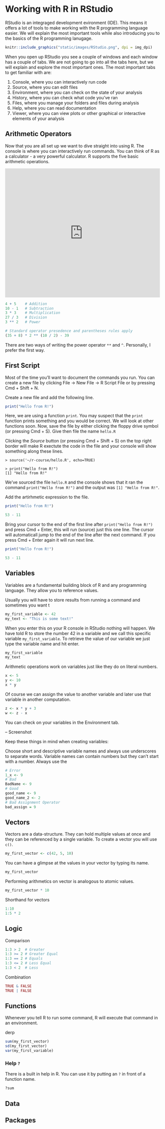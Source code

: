 # Working with R in RStudio

RStudio is an integraged development evironment (IDE). This means it offers a 
lot of tools to make working with the R programming language easier. We will 
explain the most important tools while also introducing you to the basics of 
the R programming lanugage. 


```r
knitr::include_graphics("static/images/RStudio.png", dpi = img_dpi)
```

When you open up RStudio you see a couple of windows and each window has a couple of tabs. We are not going to go into all the tabs here, but we will explain and explore the most important ones. The most important tabs to get familiar with are:

1. Console, where you can interactively run code
2. Source, where you can edit files
3. Environment, where you can check on the state of your analysis
4. History, where you can check what code you've ran
5. Files, where you manage your folders and files during analysis
6. Help, where you can read documentation
7. Viewer, where you can view plots or other graphical or interactive elements of your analysis

## Arithmetic Operators

Now that you are all set up we want to dive straight into using R. The console is where you can interactively run commands. You can think of R as a calculator - a very powerful calculator. R supports the five basic arithmetic operations.

<iframe width="100%" height="420" src="https://www.youtube.com/embed/tCrMPBq8P_4" frameborder="0" allow="accelerometer; autoplay; encrypted-media; gyroscope; picture-in-picture" allowfullscreen></iframe>

```r
4 + 5    # Addition
10 - 1   # Subtraction
3 * 3    # Multiplication
27 / 3   # Division
3 ** 2   # Power

# Standard operator presedence and parentheses rules apply
(35 + 8) * 2 ** (10 / 2) - 39
```

There are two ways of writing the power operator `**` and `^`. Personally, I prefer the first way.

## First Script

Most of the time you'll want to document the commands you run. You can create a new file by clicking  File -> New File -> R Script File  or by pressing Cmd + Shift + N.

Create a new file and add the following line.

```r
print("Hello from R!")
```


Here, we are using a function `print`. You may suspect that the `print` function prints something and you would be correct. We will look at other functions soon.
Now, save the file by either clicking the floppy drive symbol (or pressing Cmd + S). Give then file the name `hello.R`

Clicking the _Source_ button (or pressing Cmd + Shift + S) on the top right border will make R exectute the code in the file and your console will show something along these lines.

    > source('~/r-course/hello.R', echo=TRUE)
    
    > print("Hello from R!")
    [1] "Hello from R!"

We've sourced the file `hello.R` and the console shows that it ran the command `print("Hello from R!")` and the output was `[1] "Hello from R!"`.

Add the artirhmetic expression to the file.

```r
print("Hello from R!")

53 - 11
```

Bring your cursor to the end of the first line after `print("Hello from R!")` and press Cmd + Enter, this will run (source) just this one line. The cursor will automaticall jump to the end of the line after the next command. If you press Cmd + Enter again it will run next line. 


```r
print("Hello from R!")

53 - 11
```

## Variables 

Variables are a fundamental building block of R and any programming language. They allow you to reference values.

Usually you will have to store results from running a command and sometimes you want t

```r
my_first_variable <- 42
my_text <- "This is some text!"
```

When you enter this on your R console in RStudio nothing will happen. We have told R to store the number 42 in a variable and we call this specific variable `my_first_variable`. To retrieve the value of our variable we just type the variable name and hit enter.

```r
my_first_variable
my_text
```

Arithmetic operations work on variables just like they do on literal numbers.

```r
x <- 5
y <- 10
x * y
```

Of course we can assign the value to another variable and later use that variable in another computation.

```r
z <- x * y + 3
w <- z - x
```


You can check on your variables in the Environment tab.

-- Screenshot

Keep these things in mind when creating variables:

Choose short and descriptive variable names and always use underscores to separate words. Variable names can contain numbers but they can't start with a number. Always use the 

```r
# Error
1_x <- 9
# Bad
BadName <- 9
# Good
good_name <- 9
good_name_2 <- 2
# Bad Assignment Operator
bad_assign = 9
```

## Vectors 


Vectors are a data-structure. They can hold multiple values at once and they can be referenced by a single variable. To create a vector you will use `c()`.

```r
my_first_vector <- c(42, 5, 10)
```

You can have a glimpse at the values in your vector by typing its name.

```r
my_first_vector
```

Performing arithmetics on vector is analogous to atomic values. 

```r
my_first_vector * 10
```

Shorthand for vectors

```r
1:10
1:5 * 2
```

## Logic 


Comparison

```r
1:3 > 2  # Greater
1:3 >= 2 # Greater Equal
1:3 == 2 # Equals
1:3 <= 2 # Less Equal 
1:3 < 2  # Less
```

Combination

```r
TRUE & FALSE
TRUE | FALSE
```



## Functions 


Whenever you tell R to run some command, R will execute that command in an environment.


derp


```r
sum(my_first_vector)
sd(my_first_vector)
var(my_first_variable)
```


### Help `?` 

There is a built in help in R. You can use it by putting an `?` in front of a function name.

```r
?sum
```


## Data



## Packages